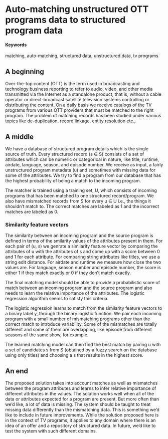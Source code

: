 # Auto-matching unstructured OTT programs data to structured program data {#auto-matching}

#### Keywords

matching, auto-matching, structured data, unstructured data, tv programs

## A beginning

Over-the-top content (OTT) is the term used in broadcasting and technology business reporting to refer to audio, video, and other media transmitted via the Internet as a standalone product, that is, without a cable operator or direct-broadcast satellite television systems controlling or distributing the content. On a daily basis we receive catalogs of the TV programs from various OTT providers that must be matched to the right program. The problem of matching records has been studied under various topics like de-duplication, record linkage, entity resolution etc.,

## A middle

We have a database of structured program details which is the single source of truth. Every structured record (s ∈ S) consists of a set of attributes which can be numeric or categorical in nature, like title, runtime, airdate, language, season, and episode number. We receive as input, a fairly unstructured program metadata (u) and sometimes with missing data for some of the attributes. We try to find a program from our database that has the highest probability of being a match to the incoming program.

The matcher is trained using a training set, U,  which consists of incoming programs that has been matched to one structured record/program. We also have mismatched records from S for every u ∈ U i.e., the things it shouldn't match to. The correct matches are labeled as 1 and the incorrect matches are labeled as 0.

### Similarity feature vectors

The similarity between an incoming program and the source program is defined in terms of the smilarity values of the attributes present in them. For each pair of (u, s) we genrate a similarity feature vector by comparing the attributes of u with the attributes of s and come up with a score between 0 and 1 for each attribute. For comparing string attributes like titles, we use a string edit distance. For airdate and runtime we measure how close the two values are. For language, season number and episode number, the score is either 1 if they match exactly or 0 if they don't match exactly. 

The final matching model should be able to provide a probabilistic score of match between an incoming program and the source program and also needs to learn the relative importance of the attributes. The logistic regression algorithm seems to satisfy this criteria.

The logistic regression learns to match from the similarity feature vectors to a binary label y, through the binary logistic function. We pair each incoming program with a small number of mismatching programs other than the correct match to introduce variability. Some of the mismatches are totally different and some of them are overlapping, like episode from different seasons of the same show, for example.

The learned matching model can then find the best match by pairing u with a set of candidates s from S (obtained by a fuzzy search on the database using only titles) and choosing a s that results in the highest score.

## An end

The proposed solution takes into account matches as well as mismatches between the program attributes and learns to infer relative importance of different attributes in the values. The solution works well when all of the data or attributes expected for a program are present. But more often than we'd like, a lot of data is missing. The system should be taught to treat missing data differently than the mismatching data. This is something we'd like to include in future improvements. While the solution proposed here is in the context of TV programs, it applies to any domain where there is an idea of an offer and a repository of structured data. In future, we'd like to test the system with such different domains.
